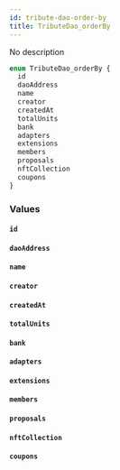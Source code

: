 ```yaml
---
id: tribute-dao-order-by
title: TributeDao_orderBy
---
```


No description

```graphql
enum TributeDao_orderBy {
  id
  daoAddress
  name
  creator
  createdAt
  totalUnits
  bank
  adapters
  extensions
  members
  proposals
  nftCollection
  coupons
}
```

### Values

#### `id`

#### `daoAddress`

#### `name`

#### `creator`

#### `createdAt`

#### `totalUnits`

#### `bank`

#### `adapters`

#### `extensions`

#### `members`

#### `proposals`

#### `nftCollection`

#### `coupons`
